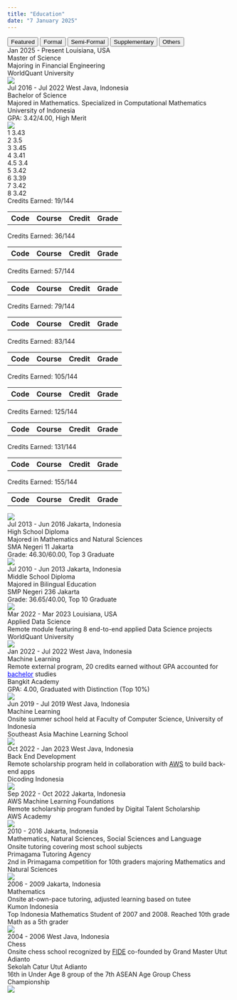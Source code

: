 ---
title: "Education"
date: "7 January 2025"
---

```{=html}
<!-- Education Tabs -->
<div class="tab">
  <button class="tablinks featured-tab" onclick="openEdu(event, 'featrd')" id="defaultOpen">Featured</button>
  <button class="tablinks" onclick="openEdu(event, 'formal')" id="formalTab">Formal</button>
  <button class="tablinks" onclick="openEdu(event, 'smifrm')" id="smifrmTab">Semi-Formal</button>
  <button class="tablinks" onclick="openEdu(event, 'suplem')" id="suplemTab">Supplementary</button>
  <button class="tablinks" onclick="openEdu(event, 'others')" id="othersTab">Others</button>
</div>

<!-- Featured Education -->
<div id="featrd" class="tabcontent"></div>

<!-- Formal Education -->
<div id="formal" class="tabcontent" type="Formal">
  <div class="education-card no-dropdown" featured="true" feature-order="1">
    <div class="education-header">
      <span class="education-daterange">Jan 2025 - Present</span>
      <span class="education-location">Louisiana, USA</span>
    </div>
    <div class="education-degree">Master of Science</div>
    <div class="education-specialization">Majoring in Financial Engineering</div>
    <div class="education-institution">WorldQuant University</div>
    <img class="education-logo" src="../images/WQU.png" style="top:12px">
  </div>

  <div class="education-card" onclick="toggleDropdown(this, 'bachelor-semester-7')" id="bachelor" featured="true" feature-order="2">
    <div class="education-header">
      <span class="education-daterange">Jul 2016 - Jul 2022</span>
      <span class="education-location">West Java, Indonesia</span>
    </div>
    <div class="education-degree">Bachelor of Science</div>
    <div class="education-specialization">Majored in Mathematics. Specialized in Computational Mathematics</div>
    <div class="education-institution">University of Indonesia</div>
    <div class="education-gpa">GPA: 3.42/4.00, High Merit</div>
    <img class="education-logo" src="../images/University_of_Indonesia.png">
    <div class="education-dropdown">
      <div class="education-journey">
        <div class="education-timeline">
          <div class="education-node">
            <span class="education-node-point" onclick="toggleSemester(event, 'bachelor', 1)">1</span>
            <span class="education-node-label">3.43</span>
          </div>
          <div class="education-line"></div>
          <div class="education-node">
            <span class="education-node-point" onclick="toggleSemester(event, 'bachelor', 2)">2</span>
            <span class="education-node-label">3.5</span>
          </div>
          <div class="education-line"></div>
          <div class="education-node">
            <span class="education-node-point" onclick="toggleSemester(event, 'bachelor', 3)">3</span>
            <span class="education-node-label">3.45</span>
          </div>
          <div class="education-line"></div>
          <div class="education-node">
            <span class="education-node-point" onclick="toggleSemester(event, 'bachelor', 4)">4</span>
            <span class="education-node-label">3.41</span>
          </div>
          <div class="education-line"></div>
          <div class="education-node">
            <span class="education-node-point" onclick="toggleSemester(event, 'bachelor', 4.5)">4.5</span>
            <span class="education-node-label">3.4</span>
          </div>
          <div class="education-line"></div>
          <div class="education-node">
            <span class="education-node-point" onclick="toggleSemester(event, 'bachelor', 5)">5</span>
            <span class="education-node-label">3.42</span>
          </div>
          <div class="education-line"></div>
          <div class="education-node">
            <span class="education-node-point" onclick="toggleSemester(event, 'bachelor', 6)">6</span>
            <span class="education-node-label">3.39</span>
          </div>
          <div class="education-line"></div>
          <div class="education-node">
            <span class="education-node-point" onclick="toggleSemester(event, 'bachelor', 7)">7</span>
            <span class="education-node-label">3.42</span>
          </div>
          <div class="education-line"></div>
          <div class="education-node">
            <span class="education-node-point" onclick="toggleSemester(event, 'bachelor', 8)">8</span>
            <span class="education-node-label">3.42</span>
          </div>
        </div>
        <div id="education-report">
          <div class="education-semester" id="bachelor-semester-1">
            <div class="education-details">Credits Earned: 19/144</div>
            <table>
              <thead>
                <tr><th>Code</th><th>Course</th><th>Credit</th><th>Grade</th></tr>
              </thead>
              <tbody id="semester-1-body">
                <tr data-row="SCCH601101;Basic Chemistry               ;2;B "></tr>
                <tr data-row="SCMA601100;Logic and Sets                ;3;A-"></tr>
                <tr data-row="SCMA601200;Statistical Methods           ;2;A "></tr>
                <tr data-row="UIGE600002;Scientific Mindset Foundations;6;B+"></tr>
                <tr data-row="UIGE600003;English                       ;3;A-"></tr>
                <tr data-row="UIGE600026;Comic Art                     ;1;A-"></tr>
                <tr data-row="UIST601110;Calculus 1                    ;2;B-"></tr>
              </tbody>
            </table>
          </div>
          <div class="education-semester" id="bachelor-semester-2">
            <div class="education-details">Credits Earned: 36/144</div>
            <table>
              <thead>
                <tr><th>Code</th><th>Course</th><th>Credit</th><th>Grade</th></tr>
              </thead>
              <tbody id="semester-2-body">
                <tr data-row="SCBI601112;General Biology                      ;2;B-"></tr>
                <tr data-row="SCMA601111;Calculus 2                           ;4;D "></tr>
                <tr data-row="SCMA601123;Linear Algebra                       ;4;B+"></tr>
                <tr data-row="SCMA601400;Algorithm and Programming            ;3;A "></tr>
                <tr data-row="UIGE600001;Social Humanities Mindset Foundations;6;A-"></tr>
                <tr data-row="UIGE600014;Buddhist Religious Instruction       ;2;A "></tr>
              </tbody>
            </table>
          </div>
          <div class="education-semester" id="bachelor-semester-3">
            <div class="education-details">Credits Earned: 57/144</div>
            <table>
              <thead>
                <tr><th>Code</th><th>Course</th><th>Credit</th><th>Grade</th></tr>
              </thead>
              <tbody id="semester-3-body">
                <tr data-row="SCFI601110;Basic Physics                  ;2;A-"></tr>
                <tr data-row="SCMA602113;Calculus 3                     ;3;B "></tr>
                <tr data-row="SCMA602122;Algebra                        ;4;B+"></tr>
                <tr data-row="SCMA602151;Ordinary Differential Equations;4;A "></tr>
                <tr data-row="SCMA602211;Mathematical Statistics 1      ;4;B "></tr>
                <tr data-row="SCMA602402;Numerical Methods              ;4;B+"></tr>
              </tbody>
            </table>
          </div>
          <div class="education-semester" id="bachelor-semester-4">
            <div class="education-details">Credits Earned: 79/144</div>
            <table>
              <thead>
                <tr><th>Code</th><th>Course</th><th>Credit</th><th>Grade</th></tr>
              </thead>
              <tbody id="semester-4-body">
                <tr data-row="SCMA601111;Calculus 2                        ;4;B-"></tr>
                <tr data-row="SCMA602005;Introduction to Probability Theory;2;A "></tr>
                <tr data-row="SCMA602131;Real Analysis 1                   ;4;B-"></tr>
                <tr data-row="SCMA602212;Mathematical Statistics 2         ;4;B-"></tr>
                <tr data-row="SCMA602401;Discrete Mathematics              ;4;A "></tr>
                <tr data-row="SCMA603533;Financial Mathematics             ;4;A "></tr>
              </tbody>
            </table>
          </div>
          <div class="education-semester" id="bachelor-semester-4.5">
            <div class="education-details">Credits Earned: 83/144</div>
            <table>
              <thead>
                <tr><th>Code</th><th>Course</th><th>Credit</th><th>Grade</th></tr>
              </thead>
              <tbody id="semester-4.5-body">
                <tr data-row="SCMA603132;Real Analysis 2;4;B+"></tr>
              </tbody>
            </table>
          </div>
          <div class="education-semester" id="bachelor-semester-5">
            <div class="education-details">Credits Earned: 105/144</div>
            <table>
              <thead>
                <tr><th>Code</th><th>Course</th><th>Credit</th><th>Grade</th></tr>
              </thead>
              <tbody id="semester-5-body">
                <tr data-row="SCAK603010;Microeconomic Theory  ;3;A-"></tr>
                <tr data-row="SCMA603114;Vector Calculus       ;2;B-"></tr>
                <tr data-row="SCMA603140;Analytic Geometry     ;3;B-"></tr>
                <tr data-row="SCMA603162;Graph Theory          ;3;A "></tr>
                <tr data-row="SCMA603403;Structural Computation;3;A "></tr>
                <tr data-row="SCMA603901;Research Methods      ;2;A "></tr>
                <tr data-row="SCST603011;Acturial Mathematics 1;3;B-"></tr>
                <tr data-row="SCST603306;Data Mining           ;3;A "></tr>
              </tbody>
            </table>
          </div>
          <div class="education-semester" id="bachelor-semester-6">
            <div class="education-details">Credits Earned: 125/144</div>
            <table>
              <thead>
                <tr><th>Code</th><th>Course</th><th>Credit</th><th>Grade</th></tr>
              </thead>
              <tbody id="semester-6-body">
                <tr data-row="SCMA603133;Complex Functions                                ;4;C "></tr>
                <tr data-row="SCMA603152;Mathematical Modeling                            ;4;A "></tr>
                <tr data-row="SCMA603153;Partial Differential Equations and Boundary Value;3;B "></tr>
                <tr data-row="SCMA603441;Algorithm Analysis and Design                    ;3;A-"></tr>
                <tr data-row="SCMA604902;Special Topic 2: Web Mining                      ;3;A-"></tr>
                <tr data-row="SCST603010;Regression Analysis 1                            ;3;B+"></tr>
              </tbody>
            </table>
          </div>
          <div class="education-semester" id="bachelor-semester-7">
            <div class="education-details">Credits Earned: 131/144</div>
            <table>
              <thead>
                <tr><th>Code</th><th>Course</th><th>Credit</th><th>Grade</th></tr>
              </thead>
              <tbody id="semester-7-body">
                <tr data-row="SCMA604000;Undergraduate Thesis;6;A"></tr>
              </tbody>
            </table>
          </div>
          <div class="education-semester" id="bachelor-semester-8">
            <div class="education-details">Credits Earned: 155/144</div>
            <table>
              <thead>
                <tr><th>Code</th><th>Course</th><th>Credit</th><th>Grade</th></tr>
              </thead>
              <tbody id="semester-8-body">
                <tr data-row="SCMA602311;Mathematical Programming; 4;B+"></tr>
                <tr data-row="          ;Bangkit Academy         ;20;  "></tr>
              </tbody>
            </table>
          </div>
        </div>
      </div>
      <img class="education-grading" src="../images/Grading_System-Bachelor.png">
    </div>
  </div>

  <div class="education-card no-dropdown">
    <div class="education-header">
      <span class="education-daterange">Jul 2013 - Jun 2016</span>
      <span class="education-location">Jakarta, Indonesia</span>
    </div>
    <div class="education-degree">High School Diploma</div>
    <div class="education-specialization">Majored in Mathematics and Natural Sciences</div>
    <div class="education-institution">SMA Negeri 11 Jakarta</div>
    <div class="education-gpa">Grade: 46.30/60.00, Top 3 Graduate</div>
    <img class="education-logo" src="https://upload.wikimedia.org/wikipedia/id/3/33/Logo_11Jakarta.png">
  </div>

  <div class="education-card no-dropdown">
    <div class="education-header">
      <span class="education-daterange">Jul 2010 - Jun 2013</span>
      <span class="education-location">Jakarta, Indonesia</span>
    </div>
    <div class="education-degree">Middle School Diploma</div>
    <div class="education-specialization">Majored in Bilingual Education</div>
    <div class="education-institution">SMP Negeri 236 Jakarta</div>
    <div class="education-gpa">Grade: 36.65/40.00, Top 10 Graduate</div>
    <img class="education-logo" src="../images/SMPN_236_Jakarta.png">
  </div>
</div>

<!-- Semi-Formal Education -->
<div id="smifrm" class="tabcontent" type="Semi-Formal">
  <div class="education-card no-dropdown" featured="true" feature-order="3">
    <div class="education-header">
      <span class="education-daterange">Mar 2022 - Mar 2023</span>
      <span class="education-location">Louisiana, USA</span>
    </div>
    <div class="education-concentration">Applied Data Science</div>
    <div class="education-detail">Remote module featuring 8 end-to-end applied Data Science projects</div>
    <div class="education-institution">WorldQuant University</div>
    <img class="education-logo" src="../images/WQU.png" style="top:12px">
  </div>

  <div class="education-card no-dropdown" featured="true" feature-order="4">
    <div class="education-header">
      <span class="education-daterange">Jan 2022 - Jul 2022</span>
      <span class="education-location">West Java, Indonesia</span>
    </div>
    <div class="education-concentration">Machine Learning</div>
    <div class="education-detail">Remote external program, 20 credits earned without GPA accounted for <a href="javascript:void(0)" onclick="highlightCard(event, 'formalTab', 'bachelor')" style="color:blue">bachelor</a> studies</div>
    <div class="education-institution">Bangkit Academy</div>
    <div class="education-gpa">GPA: 4.00, Graduated with Distinction (Top 10%)</div>
    <img class="education-logo" src="../images/Bangkit.png">
  </div>

  <div class="education-card no-dropdown" featured="true" feature-order="6">
    <div class="education-header">
      <span class="education-daterange">Jun 2019 - Jul 2019</span>
      <span class="education-location">West Java, Indonesia</span>
    </div>
    <div class="education-concentration">Machine Learning</div>
    <div class="education-detail">Onsite summer school held at Faculty of Computer Science, University of Indonesia</div>
    <div class="education-institution">Southeast Asia Machine Learning School</div>
    <img class="education-logo" src="../images/SEAMLS.jpg" style="top:12px">
  </div>
</div>

<!-- Supplementary Education -->
<div id="suplem" class="tabcontent" type="Supplementary">
  <div class="education-card no-dropdown">
    <div class="education-header">
      <span class="education-daterange">Oct 2022 - Jan 2023</span>
      <span class="education-location">West Java, Indonesia</span>
    </div>
    <div class="education-concentration">Back End Development</div>
    <div class="education-detail">Remote scholarship program held in collaboration with <span title="Amazon Web Services"><u style="cursor:help">AWS</u></span> to build back-end apps</div>
    <div class="education-institution">Dicoding Indonesia</div>
    <img class="education-logo" src="https://dicoding-web-img.sgp1.digitaloceanspaces.com/original/jobs/dos:company_logo_dicoding_indonesia_050423140704.jpg" style="top:12px">
  </div>

  <div class="education-card no-dropdown" featured="true" feature-order="5">
    <div class="education-header">
      <span class="education-daterange">Sep 2022 - Oct 2022</span>
      <span class="education-location">Jakarta, Indonesia</span>
    </div>
    <div class="education-concentration">AWS Machine Learning Foundations</div>
    <div class="education-detail">Remote scholarship program funded by Digital Talent Scholarship</div>
    <div class="education-institution">AWS Academy</div>
    <img class="education-logo" src="../images/AWS_Academy.png" style="top:12px">
  </div>

  <div class="education-card no-dropdown">
    <div class="education-header">
      <span class="education-daterange">2010 - 2016</span>
      <span class="education-location">Jakarta, Indonesia</span>
    </div>
    <div class="education-concentration" style="font-size:1.05em">Mathematics, Natural Sciences, Social Sciences and Language</div>
    <div class="education-detail">Onsite tutoring covering most school subjects</div>
    <div class="education-institution">Primagama Tutoring Agency</div>
    <div class="education-gpa">2nd in Primagama competition for 10th graders majoring Mathematics and Natural Sciences</div>
    <img class="education-logo" src="../images/Primagama.png">
  </div>

  <div class="education-card no-dropdown">
    <div class="education-header">
      <span class="education-daterange">2006 - 2009</span>
      <span class="education-location">Jakarta, Indonesia</span>
    </div>
    <div class="education-concentration">Mathematics</div>
    <div class="education-detail">Onsite at-own-pace tutoring, adjusted learning based on tutee</div>
    <div class="education-institution">Kumon Indonesia</div>
    <div class="education-gpa">Top Indonesia Mathematics Student of 2007 and 2008. Reached 10th grade Math as a 5th grader</div>
    <img class="education-logo" src="https://i0.wp.com/franchiselab.com/wp-content/uploads/2024/03/Kumon-Logo-.png?fit=250%2C250&ssl=1" style="top:6px">
  </div>
</div>

<!-- Other Education -->
<div id="others" class="tabcontent" type="Other">
  <div class="education-card no-dropdown">
    <div class="education-header">
      <span class="education-daterange">2004 - 2006</span>
      <span class="education-location">West Java, Indonesia</span>
    </div>
    <div class="education-concentration">Chess</div>
    <div class="education-detail">Onsite chess school recognized by <span title="Fédération Internationale des Échecs"><u style="cursor:help">FIDE</u></span> co-founded by Grand Master Utut Adianto</div>
    <div class="education-institution">Sekolah Catur Utut Adianto</div>
    <div class="education-gpa">16th in Under Age 8 group of the 7th ASEAN Age Group Chess Championship</div>
    <img class="education-logo" src="../images/SCUA.png">
  </div>
</div>

<script>
  document.addEventListener("DOMContentLoaded", function() {
    // Get featured tab to populate
    const featuredTab = document.getElementById('featrd');
    
    // Select all tabcontent divs
    const tabContents = document.querySelectorAll('.tabcontent');

    // Collect all featured cards from all tab contents
    const allFeaturedCards = [];

    tabContents.forEach(content => {
      // Select cards that should be featured within each tabcontent
      const featuredCards = Array.from(content.querySelectorAll('.education-card[featured="true"]'));
      allFeaturedCards.push(...featuredCards);
    });

    // Sort all featured cards based on the feature-order attribute
    allFeaturedCards.sort((a, b) => {
      return parseInt(a.getAttribute('feature-order')) - parseInt(b.getAttribute('feature-order'));
    });

    allFeaturedCards.forEach(card => {
      // Clone each featured card
      const clone = card.cloneNode(true);
      
      // Edit data in card
      if(card.hasAttribute('id')) {
        clone.removeAttribute('id');
      }
      clone.classList.add('featured-card');

      // Add type to card
      const sourceDiv = document.createElement('div');
      sourceDiv.className = 'education-source';
      sourceDiv.textContent = `${card.parentElement.getAttribute('type')}`;
      clone.appendChild(sourceDiv);

      // Append clone to the featured tab
      featuredTab.appendChild(clone);
    });

    // Populate tables
    populateTableRows();

    // Open featured tab
    document.getElementById("defaultOpen").click();
  });

  function openEdu(event, eduCat) {
    var idx, tabcontent, tablinks;

    tabcontent = document.getElementsByClassName("tabcontent");
    for (idx = 0; idx < tabcontent.length; idx++) {
      tabcontent[idx].style.display = 'none';
    }

    tablinks = document.getElementsByClassName("tablinks");
    for (idx = 0; idx < tablinks.length; idx++) {
      tablinks[idx].className = tablinks[idx].className.replace(' active', '');
    }

    document.getElementById(eduCat).style.display = "block";
    event.currentTarget.className += ' active';

    // Reset the animation
    resetAnimation(eduCat);
  }

  function resetAnimation(eduCat) {
    const cards = document.querySelectorAll(`#${eduCat} .education-card`);
    let delay = 0;

    const observer = new IntersectionObserver(entries => {
      entries.forEach(entry => {
        if (entry.isIntersecting) {
          entry.target.style.animationDelay = `${delay}s`;
          entry.target.classList.add('visible');
          delay += 0.5; // Increment delay for the next card
          observer.unobserve(entry.target); // Stop observing once it has been animated
        } else {
          delay = 0; // Reset delay for non-visible cards
        }
      });
    }, {
      threshold: 0.1
    });

    cards.forEach(card => {
      card.classList.remove('visible');
      observer.observe(card);
    });
  }

  function toggleDropdown(cardElement, childDivId = null) {
    // Close all other dropdowns
    document.querySelectorAll(".education-card").forEach(card => {
      if (card !== cardElement) {
        card.classList.remove('active');
      }
    });

    // Toggle the clicked dropdown
    cardElement.classList.toggle('active');

    // Activate the child div
    if (childDivId) {
      const childElement = document.getElementById(childDivId);
      if (childElement) {
        childElement.classList.toggle('active');
        // Extract the unique identifier from the childDivId
        const childIdSuffix = childDivId.split("-").pop();
        // Dynamically find the corresponding node point
        const targetNode = cardElement.querySelector(
          `.education-node-point[onclick*="'bachelor', ${childIdSuffix}"]`
        );
        // Toggle active class on the node if found
        if (targetNode) {
          targetNode.classList.toggle('active');
        }
        console.log(childIdSuffix);
        console.log(targetNode);
      }
    }
  }

  function toggleSemester(event, eduCard, semester) {
    // Ensure dropdown stays open
    event.stopPropagation();

    // Hide all semester details
    const allDetails = document.querySelectorAll(".education-semester");
    allDetails.forEach((detail) => (detail.style.display = "none"));

    // Show the selected semester's details
    const selectedDetail = document.getElementById(`${eduCard}-semester-${semester}`);
    if (selectedDetail) {
      selectedDetail.style.display = "block";
    }

    // Highlight the active semester node
    const allNodes = document.querySelectorAll(".education-node-point");
    allNodes.forEach((node) => node.classList.remove('active'));

    const selectedNode = event.target;
    selectedNode.classList.add('active');
  }

  function populateTableRows() {
    document.querySelectorAll("tr[data-row]").forEach((row) => {
      // Extract row data
      const [code, course, credit, grade] = row.getAttribute("data-row").split(";");
      
      // Apply red color for grades "D" or "E"
      const formattedGrade = (grade.trim() === "D" || grade.trim() === "E") 
        ? `<span style="color:red;">${grade}</span>` 
        : grade;
      
      // Populate row data
      row.innerHTML = `
        <td>${code}</td>
        <td>${course}</td>
        <td>${credit}</td>
        <td>${formattedGrade}</td>
      `;
      
      // Clean up placeholder attribute
      row.removeAttribute("data-row");
    });
  }

  function highlightCard(event, tab, eduCard) {
    // prevent opening a new tab when switching tabs
    event.preventDefault();

    document.getElementById(tab).click();
    
    var targetCard = document.getElementById(eduCard);
    targetCard.scrollIntoView({behavior: "smooth", block: "center"});
    
    // Delay for 0.75 seconds before adding highlight
    setTimeout(function() {
      // Highlight the card for 2 seconds
      targetCard.classList.add("highlight");
      setTimeout(function() {
        targetCard.classList.remove("highlight");
      }, 2000);
    }, 750);
  }
</script>
```